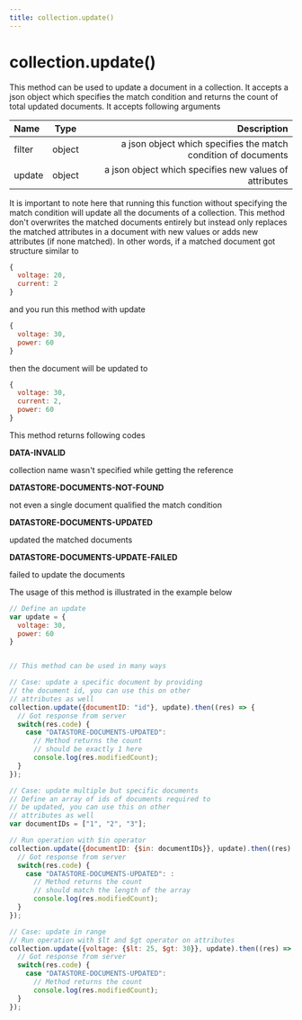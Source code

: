 ```yaml
---
title: collection.update()
---
```


# collection.update()

This method can be used to update a document in a collection. It accepts a json object which specifies the match condition and returns the count of total updated documents. It accepts following arguments


| Name       | Type |   Description |
| :------------ | :---------: | ----------: |
| filter        |    object    | a json object which specifies the match condition of documents|
| update        |    object    |a json object which specifies new values of attributes|


It is important to note here that running this function without specifying the match condition will update all the documents of a collection. This method don't overwrites the matched documents entirely but instead only replaces the matched attributes in a document with new values or adds new attributes (if none matched). In other words, if a matched document got structure similar to

```js
{
  voltage: 20,
  current: 2
}
```
and you run this method with update

```js
{
  voltage: 30,
  power: 60
}
```

then the document will be updated to

```js
{
  voltage: 30,
  current: 2,
  power: 60
}
```

This method returns following codes

**DATA-INVALID**

collection name wasn't specified while getting the reference

**DATASTORE-DOCUMENTS-NOT-FOUND**

not even a single document qualified the match condition

**DATASTORE-DOCUMENTS-UPDATED**

updated the matched documents

**DATASTORE-DOCUMENTS-UPDATE-FAILED**

failed to update the documents

The usage of this method is illustrated in the example below

```js
// Define an update
var update = {
  voltage: 30,
  power: 60
}


// This method can be used in many ways

// Case: update a specific document by providing
// the document id, you can use this on other 
// attributes as well
collection.update({documentID: "id"}, update).then((res) => {
  // Got response from server
  switch(res.code) {
    case "DATASTORE-DOCUMENTS-UPDATED": 
      // Method returns the count
      // should be exactly 1 here
      console.log(res.modifiedCount);
  }
});

// Case: update multiple but specific documents
// Define an array of ids of documents required to
// be updated, you can use this on other 
// attributes as well
var documentIDs = ["1", "2", "3"];

// Run operation with $in operator
collection.update({documentID: {$in: documentIDs}}, update).then((res) => {
  // Got response from server
  switch(res.code) {
    case "DATASTORE-DOCUMENTS-UPDATED": : 
      // Method returns the count
      // should match the length of the array
      console.log(res.modifiedCount);
  }
});

// Case: update in range
// Run operation with $lt and $gt operator on attributes
collection.update({voltage: {$lt: 25, $gt: 30}}, update).then((res) => {
  // Got response from server
  switch(res.code) {
    case "DATASTORE-DOCUMENTS-UPDATED": 
      // Method returns the count
      console.log(res.modifiedCount);
  }
});
```